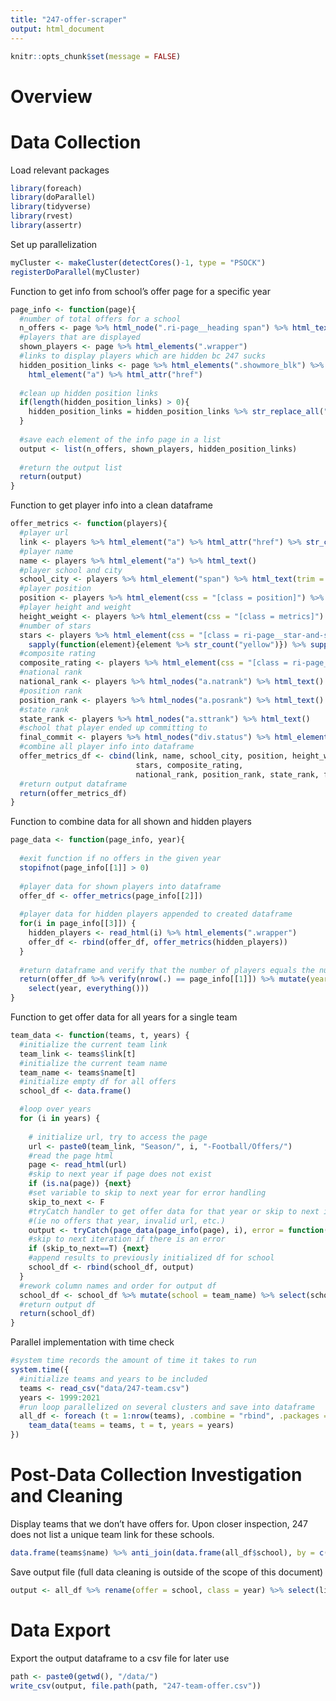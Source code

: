 ```yaml
---
title: "247-offer-scraper"
output: html_document
---
```


```r
knitr::opts_chunk$set(message = FALSE)
```

# Overview

# Data Collection

Load relevant packages
```r
library(foreach)
library(doParallel)
library(tidyverse)
library(rvest)
library(assertr)
```

Set up parallelization
```r
myCluster <- makeCluster(detectCores()-1, type = "PSOCK")
registerDoParallel(myCluster)
```

Function to get info from school's offer page for a specific year
```r
page_info <- function(page){
  #number of total offers for a school
  n_offers <- page %>% html_node(".ri-page__heading span") %>% html_text() %>% gsub("[^0-9]", "", .) %>% as.numeric()
  #players that are displayed
  shown_players <- page %>% html_elements(".wrapper")
  #links to display players which are hidden bc 247 sucks
  hidden_position_links <- page %>% html_elements(".showmore_blk") %>% 
    html_element("a") %>% html_attr("href")
  
  #clean up hidden position links
  if(length(hidden_position_links) > 0){
    hidden_position_links = hidden_position_links %>% str_replace_all(" ", "%20") %>% str_c("https://247sports.com", .)
  }
  
  #save each element of the info page in a list
  output <- list(n_offers, shown_players, hidden_position_links)
  
  #return the output list
  return(output)
}
```


Function to get player info into a clean dataframe
```r
offer_metrics <- function(players){
  #player url
  link <- players %>% html_element("a") %>% html_attr("href") %>% str_c("https:", .)
  #player name
  name <- players %>% html_element("a") %>% html_text()
  #player school and city
  school_city <- players %>% html_element("span") %>% html_text(trim = T)
  #player position
  position <- players %>% html_element(css = "[class = position]") %>% html_text(trim = T)
  #player height and weight
  height_weight <- players %>% html_element(css = "[class = metrics]") %>% html_text(trim = T)
  #number of stars
  stars <- players %>% html_element(css = "[class = ri-page__star-and-score]") %>% 
    sapply(function(element){element %>% str_count("yellow")}) %>% suppressWarnings()
  #composite rating
  composite_rating <- players %>% html_element(css = "[class = ri-page__star-and-score]") %>% html_text(trim = T)
  #national rank
  national_rank <- players %>% html_nodes("a.natrank") %>% html_text()
  #position rank
  position_rank <- players %>% html_nodes("a.posrank") %>% html_text()
  #state rank
  state_rank <- players %>% html_nodes("a.sttrank") %>% html_text()
  #school that player ended up committing to
  final_commit <- players %>% html_nodes("div.status") %>% html_element("a") %>% html_element("img") %>% html_attr("alt")
  #combine all player info into dataframe
  offer_metrics_df <- cbind(link, name, school_city, position, height_weight, 
                            stars, composite_rating, 
                            national_rank, position_rank, state_rank, final_commit) %>% as.data.frame()
  #return output dataframe
  return(offer_metrics_df)
}
```

Function to combine data for all shown and hidden players
```r
page_data <- function(page_info, year){
  
  #exit function if no offers in the given year
  stopifnot(page_info[[1]] > 0)
  
  #player data for shown players into dataframe
  offer_df <- offer_metrics(page_info[[2]])
  
  #player data for hidden players appended to created dataframe
  for(i in page_info[[3]]) {
    hidden_players <- read_html(i) %>% html_elements(".wrapper")
    offer_df <- rbind(offer_df, offer_metrics(hidden_players))
  }
  
  #return dataframe and verify that the number of players equals the number of offers displayed on the page
  return(offer_df %>% verify(nrow(.) == page_info[[1]]) %>% mutate(year = year) %>% 
    select(year, everything()))
}
```

Function to get offer data for all years for a single team
```r
team_data <- function(teams, t, years) {
  #initialize the current team link
  team_link <- teams$link[t]
  #initialize the current team name
  team_name <- teams$name[t]
  #initialize empty df for all offers
  school_df <- data.frame()

  #loop over years
  for (i in years) {
  
    # initialize url, try to access the page
    url <- paste0(team_link, "Season/", i, "-Football/Offers/")
    #read the page html
    page <- read_html(url)
    #skip to next year if page does not exist
    if (is.na(page)) {next}
    #set variable to skip to next year for error handling
    skip_to_next <- F
    #tryCatch handler to get offer data for that year or skip to next iteration if an error is encountered 
    #(ie no offers that year, invalid url, etc.)
    output <- tryCatch(page_data(page_info(page), i), error = function(e) {skip_to_next <<- T})
    #skip to next iteration if there is an error
    if (skip_to_next==T) {next}
    #append results to previously initialized df for school
    school_df <- rbind(school_df, output)
  }
  #rework column names and order for output df
  school_df <- school_df %>% mutate(school = team_name) %>% select(school, everything())
  #return output df
  return(school_df)
}
```

Parallel implementation with time check
```r
#system time records the amount of time it takes to run
system.time({
  #initialize teams and years to be included
  teams <- read_csv("data/247-team.csv")
  years <- 1999:2021
  #run loop parallelized on several clusters and save into dataframe
  all_df <- foreach (t = 1:nrow(teams), .combine = "rbind", .packages = c("tidyverse", "rvest", "assertr")) %dopar%
    team_data(teams = teams, t = t, years = years)  
})
```

# Post-Data Collection Investigation and Cleaning

Display teams that we don't have offers for. Upon closer inspection, 247 does not list a unique team link for these schools.
```r
data.frame(teams$name) %>% anti_join(data.frame(all_df$school), by = c("teams.name"="all_df.school"))
```

Save output file (full data cleaning is outside of the scope of this document)
```r
output <- all_df %>% rename(offer = school, class = year) %>% select(link, everything())
```

# Data Export

Export the output dataframe to a csv file for later use
```r
path <- paste0(getwd(), "/data/")
write_csv(output, file.path(path, "247-team-offer.csv"))
```
